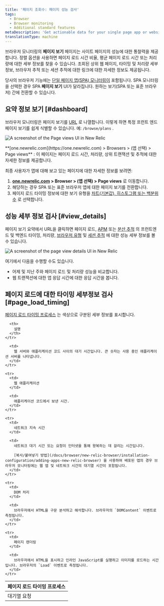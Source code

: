 ```yaml
---
title: '페이지 조회수: 페이지 성능 검사'
tags:
  - Browser
  - Browser monitoring
  - Additional standard features
metaDescription: 'Get actionable data for your single page app or website''s performance, timing, throughput, page loads, and more with our Page views UI for browser monitoring.'
translationType: machine
---
```








브라우저 모니터링의 **페이지 보기** 페이지는 사이트 페이지의 성능에 대한 통찰력을 제공합니다. 정렬 옵션을 사용하면 페이지 로드 시간 비율, 평균 페이지 로드 시간 또는 처리량에 대한 세부 정보를 찾을 수 있습니다. 조회된 상위 웹 페이지, 타이밍 및 처리량 세부 정보, 브라우저 추적 또는 세션 추적에 대한 링크에 대한 자세한 정보도 제공됩니다.

당사의 브라우저 기능에는 [단일 페이지 앱(SPA) 모니터링이](/docs/browser/single-page-app-monitoring/get-started/welcome-single-page-app-monitoring) 포함됩니다. SPA 모니터링을 선택한 경우 SPA **페이지 보기** UI가 달라집니다. 원하는 보기(SPA 또는 표준 브라우저) 간에 전환할 수 있습니다.

## 요약 정보 보기 [#dashboard]

브라우저 모니터링은 페이지 보기를 [URL](/docs/browser/new-relic-browser/getting-started/url-whitelists-grouping-browser-metrics) 로 나열합니다. 이렇게 하면 특정 프런트 엔드 페이지 보기를 쉽게 식별할 수 있습니다. 예: `/browse/plans` .

<img
  title="Page views UI overview"
  alt="A screenshot of the Page views UI in New Relic"
  src={pageviewsOverview1}
/>

<figcaption>
  **[one.newrelic.com](https://one.newrelic.com) > Browsers > (앱 선택) > Page views** : 이 페이지는 페이지 로드 시간, 처리량, 상위 트랜잭션 및 추적에 대한 자세한 정보를 제공합니다.
</figcaption>

최종 사용자가 앱에 대해 보고 있는 페이지에 대한 자세한 정보를 보려면:

1. **[one.newrelic.com](https://one.newrelic.com) > Browser > (앱 선택) > Page views** 로 이동합니다.
2. 해당하는 경우 SPA 또는 표준 브라우저 앱에 대한 페이지 보기를 전환합니다.
3. 페이지 로드 타이밍 정보에 대한 보기 유형을 [차트(기본값), 히스토그램 또는 백분위수](/docs/apm/apm-ui-pages/monitoring/response-time-chart-types-apm-browser/) 로 선택합니다.

## 성능 세부 정보 검사 [#view_details]

페이지 보기 요약에서 URL을 클릭하면 페이지 로드, [APM](/docs/apm/apm-ui-pages/features/request-queuing-tracking-front-end-time/) 또는 [분산 추적](/docs/distributed-tracing/ui-data/understand-use-distributed-tracing-ui) 의 프런트엔드 및 백엔드 타이밍, 처리량, [브라우저 유형](/docs/browser/new-relic-browser/additional-standard-features/browsers-problem-patterns-type-or-platform) 및 [세션 추적](/docs/browser/browser-monitoring/browser-pro-features/session-traces-explore-webpages-life-cycle) 에 대한 성능 세부 정보를 볼 수 있습니다.

<img
  title="Page view details"
  alt="A screenshot of the page view details UI in New Relic"
  src={pageviewDetails1}
/>

여기에서 다음을 수행할 수도 있습니다.

* 어제 및 지난 주와 페이지 로드 및 처리량 성능을 비교합니다.
* 웹 트랜잭션에 대한 앱 응답 시간에 대한 응답 시간을 봅니다.

## 페이지 로드에 대한 타이밍 세부정보 검사 [#page_load_timing]

[페이지 로드 타이밍 프로세스](/docs/browser/new-relic-browser/page-load-timing-resources/page-load-timing-process) 는 색상으로 구분된 세부 정보를 표시합니다.

<table>
  <thead>
    <tr>
      <th style={{ width: "200px" }}>
        페이지 로드 타이밍 프로세스
      </th>

      <th>
        설명
      </th>
    </tr>
  </thead>

  <tbody>
    <tr>
      <td>
        대기열 요청
      </td>

      <td>
        웹 서버와 애플리케이션 코드 사이의 대기 시간입니다. 큰 숫자는 사용 중인 애플리케이션 서버를 나타냅니다.
      </td>
    </tr>

    <tr>
      <td>
        웹 애플리케이션
      </td>

      <td>
        애플리케이션 코드에서 보낸 시간.
      </td>
    </tr>

    <tr>
      <td>
        네트워크 지속 시간
      </td>

      <td>
        네트워크 대기 시간 또는 요청이 인터넷을 통해 왕복하는 데 걸리는 시간입니다.

        [복사/붙여넣기 방법](/docs/browser/new-relic-browser/installation-configuration/adding-apps-new-relic-browser) 을 사용하여 배포된 앱의 경우 브라우저 모니터링에는 웹 앱 및 네트워크 시간의 대기열 시간이 포함됩니다.
      </td>
    </tr>

    <tr>
      <td>
        DOM 처리
      </td>

      <td>
        브라우저에서 HTML을 구문 분석하고 해석합니다. 브라우저의 `DOMContent` 이벤트로 측정됩니다.
      </td>
    </tr>

    <tr>
      <td>
        페이지 렌더링
      </td>

      <td>
        브라우저에서 HTML을 표시하고 인라인 JavaScript를 실행하고 이미지를 로드하는 시간입니다. 브라우저의 `Load` 이벤트로 측정됩니다.
      </td>
    </tr>
  </tbody>
</table>